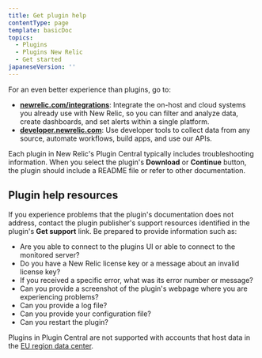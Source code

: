 ```yaml
---
title: Get plugin help
contentType: page
template: basicDoc
topics:
  - Plugins
  - Plugins New Relic
  - Get started
japaneseVersion: ''
---
```


<Callout variant="important">
  For an even better experience than plugins, go to:

  * **[newrelic.com/integrations](https://newrelic.com/integrations)**: Integrate the on-host and cloud systems you already use with New Relic, so you can filter and analyze data, create dashboards, and set alerts within a single platform.
  * **[developer.newrelic.com](https://developer.newrelic.com)**: Use developer tools to collect data from any source, automate workflows, build apps, and use our APIs.
</Callout>

Each plugin in New Relic's Plugin Central typically includes troubleshooting information. When you select the plugin's **Download** or **Continue** button, the plugin should include a README file or refer to other documentation.

## Plugin help resources

If you experience problems that the plugin's documentation does not address, contact the plugin publisher's support resources identified in the plugin's **Get support** link. Be prepared to provide information such as:

* Are you able to connect to the plugins UI or able to connect to the monitored server?
* Do you have a New Relic license key or a message about an invalid license key?
* If you received a specific error, what was its error number or message?
* Can you provide a screenshot of the plugin's webpage where you are experiencing problems?
* Can you provide a log file?
* Can you provide your configuration file?
* Can you restart the plugin?

Plugins in Plugin Central are not supported with accounts that host data in the [EU region data center](/docs/using-new-relic/welcome-new-relic/get-started/our-eu-us-region-data-centers).
